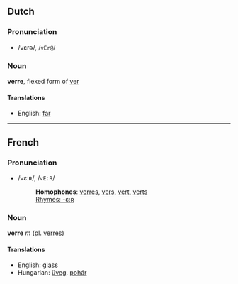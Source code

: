 ==Dutch==

===Pronunciation===
*/vεrə/, /<tt>vEr@</tt>/

===Noun===
'''verre''', flexed form of [[ver]]

====Translations====
*English: [[far]]

----

==French==

===Pronunciation===
*/vεːʀ/, /<tt>vE:R</tt>/
*:'''Homophones''': [[verres]], [[vers]], [[vert]], [[verts]]
*:[[Rhymes:French:-ε:ʀ|Rhymes: -ε:ʀ]]

===Noun===
'''verre''' ''m'' (pl. [[verres]])

====Translations====
*English: [[glass]]
*Hungarian: [[üveg]], [[pohár]]